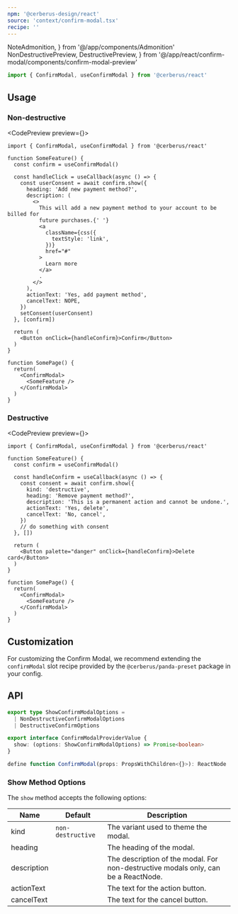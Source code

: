 ```yaml
---
npm: '@cerberus-design/react'
source: 'context/confirm-modal.tsx'
recipe: ''
---
```


  NoteAdmonition,
} from '@/app/components/Admonition'
  NonDestructivePreview,
  DestructivePreview,
} from '@/app/react/confirm-modal/components/confirm-modal-preview'

```ts
import { ConfirmModal, useConfirmModal } from '@cerberus/react'
```

## Usage

### Non-destructive

<CodePreview preview={<NonDestructivePreview />}>
```tsx title="some-feature.tsx"
import { ConfirmModal, useConfirmModal } from '@cerberus/react'

function SomeFeature() {
  const confirm = useConfirmModal()

  const handleClick = useCallback(async () => {
    const userConsent = await confirm.show({
      heading: 'Add new payment method?',
      description: (
        <>
          This will add a new payment method to your account to be billed for
          future purchases.{' '}
          <a
            className={css({
              textStyle: 'link',
            })}
            href="#"
          >
            Learn more
          </a>
          .
        </>
      ),
      actionText: 'Yes, add payment method',
      cancelText: NOPE,
    })
    setConsent(userConsent)
  }, [confirm])

  return (
    <Button onClick={handleConfirm}>Confirm</Button>
  )
}
```
```tsx title="some-page.tsx" {8}
function SomePage() {
  return(
    <ConfirmModal>
      <SomeFeature />
    </ConfirmModal>
  )
}
```
</CodePreview>

### Destructive

<CodePreview preview={<DestructivePreview />}>
```tsx title="some-page.tsx" {8}
import { ConfirmModal, useConfirmModal } from '@cerberus/react'

function SomeFeature() {
  const confirm = useConfirmModal()

  const handleConfirm = useCallback(async () => {
    const consent = await confirm.show({
      kind: 'destructive',
      heading: 'Remove payment method?',
      description: 'This is a permanent action and cannot be undone.',
      actionText: 'Yes, delete',
      cancelText: 'No, cancel',
    })
    // do something with consent
  }, [])

  return (
    <Button palette="danger" onClick={handleConfirm}>Delete card</Button>
  )
}

function SomePage() {
  return(
    <ConfirmModal>
      <SomeFeature />
    </ConfirmModal>
  )
}
```
</CodePreview>

## Customization

For customizing the Confirm Modal, we recommend extending the `confirmModal` slot recipe provided by the `@cerberus/panda-preset` package in your config.

## API

```ts showLineNumbers=false
export type ShowConfirmModalOptions =
  | NonDestructiveConfirmModalOptions
  | DestructiveConfirmOptions

export interface ConfirmModalProviderValue {
  show: (options: ShowConfirmModalOptions) => Promise<boolean>
}

define function ConfirmModal(props: PropsWithChildren<{}>): ReactNode
````

### Show Method Options

The `show` method accepts the following options:

| Name     | Default | Description                            |
| -------- | ------- | -------------------------------------- |
| kind | `non-destructive` | The variant used to theme the modal.           |
| heading |  | The heading of the modal. |
| description |  | The description of the modal. For non-destructive modals only, can be a ReactNode. |
| actionText |  | The text for the action button. |
| cancelText |  | The text for the cancel button. |
